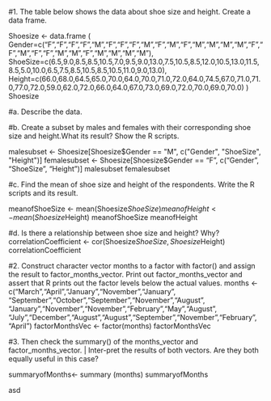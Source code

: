 


#1. The table below shows the data about shoe size and height. Create a data frame.

Shoesize <- data.frame (
Gender=c("F","F","F","F","M","F","F","F","M","F","M","F","M","M","M","M","F","F","M","F","F","M","M","F","M","M","M","M"),
ShoeSize=c(6.5,9.0,8.5,8.5,10.5,7.0,9.5,9.0,13.0,7.5,10.5,8.5,12.0,10.5,13.0,11.5,8.5,5.0,10.0,6.5,7.5,8.5,10.5,8.5,10.5,11.0,9.0,13.0),
Height=c(66.0,68.0,64.5,65.0,70.0,64.0,70.0,71.0,72.0,64.0,74.5,67.0,71.0,71.0,77.0,72.0,59.0,62.0,72.0,66.0,64.0,67.0,73.0,69.0,72.0,70.0,69.0,70.0)
)
Shoesize

#a. Describe the data.



#b. Create a subset by males and females with their corresponding shoe size and height.What its result? Show the R scripts.

malesubset <- Shoesize[Shoesize$Gender == "M", c("Gender", "ShoeSize", "Height")]
femalesubset <- Shoesize[Shoesize$Gender == "F", c("Gender", "ShoeSize", "Height")]
malesubset
femalesubset

#c. Find the mean of shoe size and height of the respondents. Write the R scripts and its result.

meanofShoeSize <- mean(Shoesize$ShoeSize)
meanofHeight <- mean(Shoesize$Height)
meanofShoeSize
meanofHeight

#d. Is there a relationship between shoe size and height? Why?
correlationCoefficient <- cor(Shoesize$ShoeSize, Shoesize$Height)
correlationCoefficient

#2. Construct character vector months to a factor with factor() and assign the result to factor_months_vector. Print out factor_months_vector and assert that R prints out the factor levels below the actual values.
months <- c("March","April","January","November","January",
            "September","October","September","November","August",
            "January","November","November","February","May","August",
            "July","December","August","August","September","November","February",
            "April")
factorMonthsVec <- factor(months)
factorMonthsVec

#3. Then check the summary() of the months_vector and factor_months_vector. | Inter-pret the results of both vectors. Are they both equally useful in this case?

summaryofMonths<- summary (months)
summaryofMonths

asd







